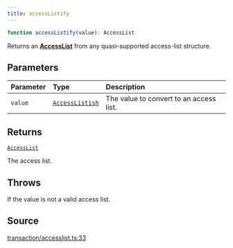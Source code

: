 ```yaml
---
title: accessListify
---
```


```ts
function accessListify(value): AccessList
```

Returns an [**AccessList**](/content/type-aliases/AccessList) from any quasi-supported access-list structure.

## Parameters

| Parameter | Type | Description |
| :------ | :------ | :------ |
| `value` | [`AccessListish`](/content/type-aliases/AccessListish) | The value to convert to an access list. |

## Returns

[`AccessList`](/content/type-aliases/AccessList)

The access list.

## Throws

If the value is not a valid access list.

## Source

[transaction/accesslist.ts:33](https://github.com/dominant-strategies/quais-6.js/blob/3237c5c21df47dfe74b210196b4121a22539a577/src/transaction/accesslist.ts#L33)
